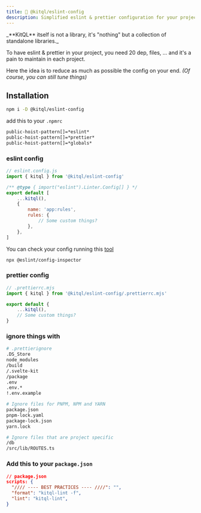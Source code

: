 ```yaml
---
title: 💄 @kitql/eslint-config
description: Simplified eslint & prettier configuration for your projects
---
```



<Aside type="tip">
	_**KitQL** itself is not a library, it's "nothing" but a collection of standalone libraries._
</Aside>

To have eslint & prettier in your project, you need 20 dep, files, ... and it's a pain to maintain
in each project.

Here the idea is to reduce as much as possible the config on your end. _(Of course, you can still
tune things)_

## Installation

```sh
npm i -D @kitql/eslint-config
```

add this to your `.npmrc`

```txt
public-hoist-pattern[]=*eslint*
public-hoist-pattern[]=*prettier*
public-hoist-pattern[]=*globals*
```

### eslint config

```js
// eslint.config.js
import { kitql } from '@kitql/eslint-config'

/** @type { import("eslint").Linter.Config[] } */
export default [
	...kitql(),
	{
		name: 'app:rules',
		rules: {
			// Some custom things?
		},
	},
]
```

You can check your config running this [tool](https://github.com/eslint/config-inspector)

```bash
npx @eslint/config-inspector
```

### prettier config

```js
// .prettierrc.mjs
import { kitql } from '@kitql/eslint-config/.prettierrc.mjs'

export default {
	...kitql(),
	// Some custom things?
}
```

### ignore things with

```bash
# .prettierignore
.DS_Store
node_modules
/build
/.svelte-kit
/package
.env
.env.*
!.env.example

# Ignore files for PNPM, NPM and YARN
package.json
pnpm-lock.yaml
package-lock.json
yarn.lock

# Ignore files that are project specific
/db
/src/lib/ROUTES.ts
```

### Add this to your `package.json`

```json
// package.json
scripts: {
  "//// ---- BEST PRACTICES ---- ////": "",
  "format": "kitql-lint -f",
  "lint": "kitql-lint",
}
```
